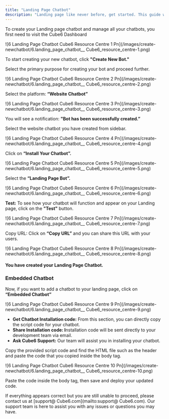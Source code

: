 ```yaml
---
title: "Landing Page Chatbot"
description: "Landing page like never before, get started. This guide will walk you through the steps to create your Landing Page chatbot."
---
```


To create your Landing page chatbot and manage all your chatbots, you first need to visit the  Cube6 Dashboard


![6 Landing Page Chatbot  Cube6 Resource Centre 1 Pn](/images/create-newchatbot/6.landing_page_chatbot__ Cube6_resource_centre-1.png)

To start creating your new chatbot, click **"Create New Bot."**

Select the primary purpose for creating your bot and proceed further.

![6 Landing Page Chatbot  Cube6 Resource Centre 2 Pn](/images/create-newchatbot/6.landing_page_chatbot__ Cube6_resource_centre-2.png)

Select the platform: **“Website Chatbot”**

![6 Landing Page Chatbot  Cube6 Resource Centre 3 Pn](/images/create-newchatbot/6.landing_page_chatbot__ Cube6_resource_centre-3.png)

You will see a notification: **"Bot has been successfully created.”**

Select the website chatbot you have created from sidebar.

![6 Landing Page Chatbot  Cube6 Resource Centre 4 Pn](/images/create-newchatbot/6.landing_page_chatbot__ Cube6_resource_centre-4.png)

Click on **“Install Your Chatbot”.**

![6 Landing Page Chatbot  Cube6 Resource Centre 5 Pn](/images/create-newchatbot/6.landing_page_chatbot__ Cube6_resource_centre-5.png)

Select the **“Landing Page Bot”.**

![6 Landing Page Chatbot  Cube6 Resource Centre 6 Pn](/images/create-newchatbot/6.landing_page_chatbot__ Cube6_resource_centre-6.png)

**Test:** To see how your chatbot will function and appear on your Landing page, click on the **"Test"** button.

![6 Landing Page Chatbot  Cube6 Resource Centre 7 Pn](/images/create-newchatbot/6.landing_page_chatbot__ Cube6_resource_centre-7.png)

Copy URL: Click on **“Copy URL”** and you can share this URL with your users.

![6 Landing Page Chatbot  Cube6 Resource Centre 8 Pn](/images/create-newchatbot/6.landing_page_chatbot__ Cube6_resource_centre-8.png)

#### **You have created your Landing Page Chatbot.**

### **Embedded Chatbot**

Now, if you want to add a chatbot to your landing page, click on **“Embedded Chatbot”**

![6 Landing Page Chatbot  Cube6 Resource Centre 9 Pn](/images/create-newchatbot/6.landing_page_chatbot__ Cube6_resource_centre-9.png)

- **Get Chatbot Installation code:** From this section, you can directly copy the script code for your chatbot.
- **Share Installation code: I**nstallation code will be sent directly to your development team via email.
- **Ask  Cube6 Support:** Our team will assist you in installing your chatbot.

Copy the provided script code and find the HTML file such as the header and paste the code that you copied inside the body tag.

![6 Landing Page Chatbot  Cube6 Resource Centre 10 Pn](/images/create-newchatbot/6.landing_page_chatbot__ Cube6_resource_centre-10.png)

Paste the code inside the body tag, then save and deploy your updated code.

If everything appears correct but you are still unable to proceed, please contact us at [support@ Cube6.com](mailto:support@ Cube6.com). Our support team is here to assist you with any issues or questions you may have.